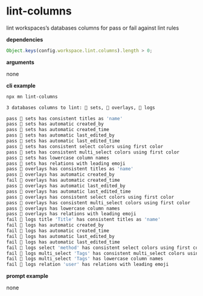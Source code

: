 # lint-columns

lint workspaces’s databases columns for pass or fail against lint rules

**dependencies**

```typescript
Object.keys(config.workspace.lint.columns).length > 0;
```

**arguments**

none

**cli example**

```sh title="terminal"
npx mn lint-columns
```

```sh
3 databases columns to lint: 🔢 sets, 🔵 overlays, 📝 logs

pass 🔢 sets has consistent titles as 'name'
pass 🔢 sets has automatic created_by
pass 🔢 sets has automatic created_time
pass 🔢 sets has automatic last_edited_by
pass 🔢 sets has automatic last_edited_time
pass 🔢 sets has consistent select colors using first color
pass 🔢 sets has consistent multi_select colors using first color
pass 🔢 sets has lowercase column names
pass 🔢 sets has relations with leading emoji
pass 🔵 overlays has consistent titles as 'name'
pass 🔵 overlays has automatic created_by
fail 🔵 overlays has automatic created_time
pass 🔵 overlays has automatic last_edited_by
pass 🔵 overlays has automatic last_edited_time
pass 🔵 overlays has consistent select colors using first color
pass 🔵 overlays has consistent multi_select colors using first color
pass 🔵 overlays has lowercase column names
pass 🔵 overlays has relations with leading emoji
fail 📝 logs title 'Title' has consistent titles as 'name'
fail 📝 logs has automatic created_by
fail 📝 logs has automatic created_time
fail 📝 logs has automatic last_edited_by
fail 📝 logs has automatic last_edited_time
fail 📝 logs select 'method' has consistent select colors using first color
fail 📝 logs multi_select 'Tags' has consistent multi_select colors using first color
fail 📝 logs multi_select 'Tags' has lowercase column names
fail 📝 logs relation 'user' has relations with leading emoji
```

**prompt example**

none
